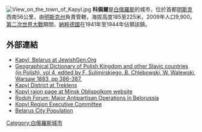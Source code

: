 [[File:View_on_the_town_of_Kapyl.jpg|thumb]]
'''科佩爾'''是[[白俄羅斯|白俄羅斯]]的城市，位於首都[[明斯克|明斯克]]西南56公里，由[[明斯克州|明斯克州]]負責管轄，海拔高度185至225米，2009年人口9,900。[[第二次世界大戰|第二次世界大戰]]期間，[[納粹德國|納粹德國]]在1941年至1944年佔領該鎮。

==外部連結==
* [https://web.archive.org/web/20120229194727/http://data.jewishgen.org/wconnect/wc.dll?jg~jgsys~shtetm~-1944511 Kapyl, Belarus at JewishGen.Org]
* [http://dir.icm.edu.pl/pl/Slownik_geograficzny/Tom_IV/386 Geographical Dictionary of Polish Kingdom and other Slavic countries (in Polish), vol 4, edited by F. Sulimirskiego, B. Chlebowski, W. Walewski, Warsaw 1883, pp 386-387.] {{Wayback|url=http://dir.icm.edu.pl/pl/Slownik_geograficzny/Tom_IV/386 |date=20120307110422 }}
* [http://www.treklens.com/gallery/photo448602.htm Kapyl District at Treklens] {{Wayback|url=http://www.treklens.com/gallery/photo448602.htm |date=20110717101455 }}
* [https://web.archive.org/web/20120227191533/http://www.minsk-region.gov.by/index.aspx?id=23 Kopyl raion page at Minsk Oblispolkom website]
* [http://rodohforum.yuku.com/topic/2482 Rodoh Forum: Major Antipartisan Operations in Belorussia] {{Wayback|url=http://rodohforum.yuku.com/topic/2482 |date=20101025103351 }}
* [http://www.kopyl.minsk-region.by/en/region/town/history Kopyl Region Executive Committee] {{Webarchive|url=https://archive.is/20121204010244/http://www.kopyl.minsk-region.by/en/region/town/history |date=2012-12-04 }}
* [http://www.citypopulation.de/Belarus.html Belarus City Population] {{Wayback|url=http://www.citypopulation.de/Belarus.html |date=20110307065503 }}

{{Minsk Region}}
{{Belarus-geo-stub}}
[[Category:白俄羅斯城市|Category:白俄羅斯城市]]